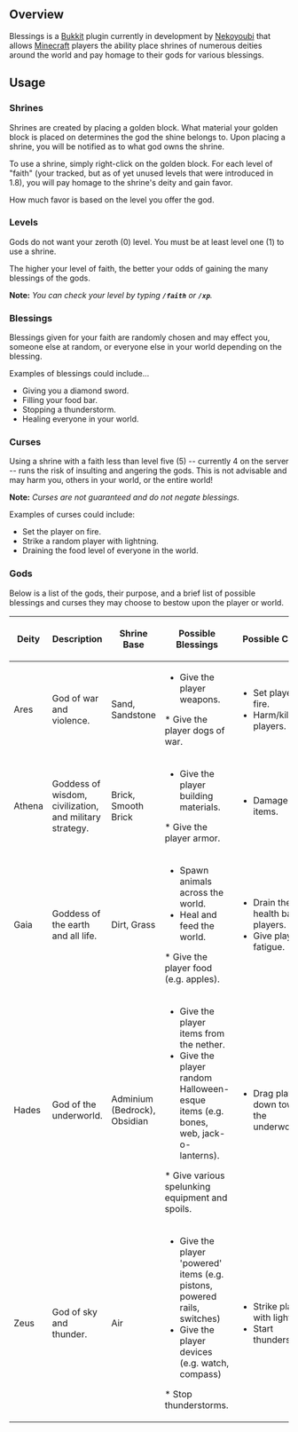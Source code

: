 == Overview ==
Blessings is a [http://bukkit.org Bukkit] plugin currently in development by [http://nekoyoubi.com Nekoyoubi] that allows [http://minecraft.net Minecraft] players the ability place shrines of numerous deities around the world and pay homage to their gods for various blessings.

== Usage ==
=== Shrines ===
Shrines are created by placing a golden block. What material your golden block is placed on determines the god the shine belongs to. Upon placing a shrine, you will be notified as to what god owns the shrine.

To use a shrine, simply right-click on the golden block. For each level of "faith" (your tracked, but as of yet unused levels that were introduced in 1.8), you will pay homage to the shrine's deity and gain favor.

How much favor is based on the level you offer the god.

=== Levels ===
Gods do not want your zeroth (0) level. You must be at least level one (1) to use a shrine.

The higher your level of faith, the better your odds of gaining the many blessings of the gods.

'''Note:''' ''You can check your level by typing '''''<code>/faith</code>''''' or '''''<code>/xp</code>'''''.''

=== Blessings ===
Blessings given for your faith are randomly chosen and may effect you, someone else at random, or everyone else in your world depending on the blessing.

Examples of blessings could include...
* Giving you a diamond sword.
* Filling your food bar.
* Stopping a thunderstorm.
* Healing everyone in your world.

=== Curses ===
Using a shrine with a faith less than level five (5) -- currently 4 on the server -- runs the risk of insulting and angering the gods. This is not advisable and may harm you, others in your world, or the entire world!

'''Note:''' ''Curses are not guaranteed and do not negate blessings.''

Examples of curses could include:
* Set the player on fire.
* Strike a random player with lightning.
* Draining the food level of everyone in the world.

=== Gods ===
Below is a list of the gods, their purpose, and a brief list of possible blessings and curses they may choose to bestow upon the player or world.

{| border="1" cellpadding="3" style="border-collapse:collapse"
!Deity
!Description
!Shrine Base
!Possible Blessings
!Possible Curses
|-
|Ares  ||  God of war and violence. || Sand, Sandstone || 
* Give the player weapons.
* Give the player dogs of war. || 
* Set players on fire.
* Harm/kill players.
|-
|Athena || Goddess of wisdom, civilization, and military strategy. || Brick, Smooth Brick || 
* Give the player building materials.
* Give the player armor. || 
* Damage player items.
|-
|Gaia || Goddess of the earth and all life. || Dirt, Grass || 
* Spawn animals across the world.
* Heal and feed the world.
* Give the player food (e.g. apples). || 
* Drain the health bars of players.
* Give players fatigue.
|-
|Hades || God of the underworld. || Adminium (Bedrock), Obsidian || 
* Give the player items from the nether.
* Give the player random Halloween-esque items (e.g. bones, web, jack-o-lanterns).
* Give various spelunking equipment and spoils. || 
* Drag players down towards the underworld.
|-
|Zeus || God of sky and thunder. || Air || 
* Give the player 'powered' items (e.g. pistons, powered rails, switches)
* Give the player devices (e.g. watch, compass)
* Stop thunderstorms. || 
* Strike players with lightning.
* Start thunderstorms.
|}
